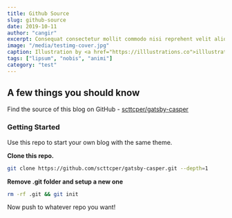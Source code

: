 ```yaml
---
title: Github Source
slug: github-source
date: 2019-10-11
author: "cangir"
excerpt: Consequat consectetur mollit commodo nisi reprehent velit aliqua quis nisi laborum. Nisi Lorem aliquip occaecat cillum sectetur cupidatat et duis commodo nisi reprehent.
image: "/media/testimg-cover.jpg"
caption: Illustration by <a href="https://illlustrations.co">illlustrations.co!</a>
tags: ["lipsum", "nobis", "animi"]
category: "test"
---
```


## **A few things you should know**

Find the source of this blog on GitHub - [scttcper/gatsby-casper](https://github.com/scttcper/gatsby-casper)

### Getting Started

Use this repo to start your own blog with the same theme.

**Clone this repo.**

```bash
git clone https://github.com/scttcper/gatsby-casper.git --depth=1
```

**Remove .git folder and setup a new one**

```bash
rm -rf .git && git init
```

Now push to whatever repo you want!
